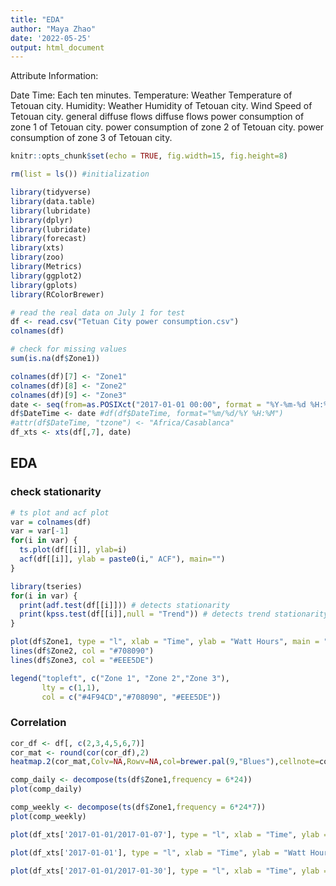 ```yaml
---
title: "EDA"
author: "Maya Zhao"
date: '2022-05-25'
output: html_document
---
```


Attribute Information:

Date Time: Each ten minutes.
Temperature: Weather Temperature of Tetouan city.
Humidity: Weather Humidity of Tetouan city.
Wind Speed of Tetouan city.
general diffuse flows
diffuse flows
power consumption of zone 1 of Tetouan city.
power consumption of zone 2 of Tetouan city.
power consumption of zone 3 of Tetouan city.

```r
knitr::opts_chunk$set(echo = TRUE, fig.width=15, fig.height=8)
```

```r
rm(list = ls()) #initialization
```


```r
library(tidyverse)
library(data.table)
library(lubridate)
library(dplyr)
library(lubridate)
library(forecast)
library(xts)
library(zoo)
library(Metrics)
library(ggplot2)
library(gplots)
library(RColorBrewer)
```

```r
# read the real data on July 1 for test
df <- read.csv("Tetuan City power consumption.csv")
colnames(df)
```

```r
# check for missing values
sum(is.na(df$Zone1))
```


```r
colnames(df)[7] <- "Zone1"
colnames(df)[8] <- "Zone2"
colnames(df)[9] <- "Zone3"
date <- seq(from=as.POSIXct("2017-01-01 00:00", format = "%Y-%m-%d %H:%M"), length.out = nrow(df), by = "10 min")
df$DateTime <- date #df(df$DateTime, format="%m/%d/%Y %H:%M")
#attr(df$DateTime, "tzone") <- "Africa/Casablanca"
df_xts <- xts(df[,7], date) 
```



## EDA

### check stationarity 
```r
# ts plot and acf plot
var = colnames(df)
var = var[-1]
for(i in var) {       
  ts.plot(df[[i]], ylab=i)
  acf(df[[i]], ylab = paste0(i," ACF"), main="")
}
```



```r
library(tseries)
for(i in var) {       
  print(adf.test(df[[i]])) # detects stationarity
  print(kpss.test(df[[i]],null = "Trend")) # detects trend stationarity
}
```


```r
plot(df$Zone1, type = "l", xlab = "Time", ylab = "Watt Hours", main = "Power Consumption of Tetouan City", col = "#4F94CD")
lines(df$Zone2, col = "#708090")
lines(df$Zone3, col = "#EEE5DE")

legend("topleft", c("Zone 1", "Zone 2","Zone 3"),
       lty = c(1,1),
       col = c("#4F94CD","#708090", "#EEE5DE"))

```


### Correlation
```r
cor_df <- df[, c(2,3,4,5,6,7)]
cor_mat <- round(cor(cor_df),2)
heatmap.2(cor_mat,Colv=NA,Rowv=NA,col=brewer.pal(9,"Blues"),cellnote=cor_mat,notecol="white", na.color=par("bg"),trace='none',density.info='none', margins = c(5, 5),cexRow=0.5,cexCol=0.5)
```
```r
comp_daily <- decompose(ts(df$Zone1,frequency = 6*24))
plot(comp_daily)
```
```r
comp_weekly <- decompose(ts(df$Zone1,frequency = 6*24*7))
plot(comp_weekly)
```

```r
plot(df_xts['2017-01-01/2017-01-07'], type = "l", xlab = "Time", ylab = "Watt Hours", main = "One Week of Power Consumption of Zone 1 of Tetouan City ", col = "#4F94CD")
```
```r
plot(df_xts['2017-01-01'], type = "l", xlab = "Time", ylab = "Watt Hours", main = "One Day of Power Consumption of Zone 1 of Tetouan City ", col = "#4F94CD")
```

```r
plot(df_xts['2017-01-01/2017-01-30'], type = "l", xlab = "Time", ylab = "Watt Hours", main = "One Month of Power Consumption of Zone 1 of Tetouan City ", col = "#4F94CD")
```

